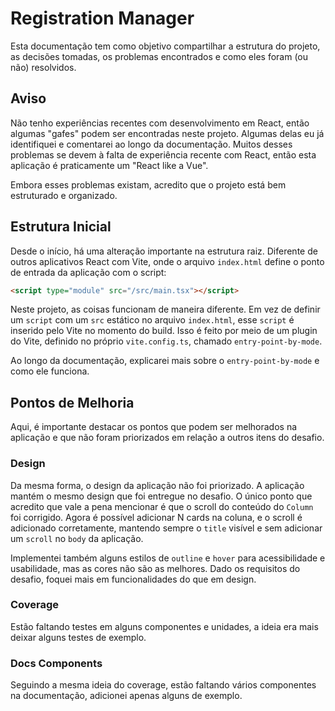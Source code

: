 # Registration Manager

Esta documentação tem como objetivo compartilhar a estrutura do projeto, as decisões tomadas, os problemas encontrados e como eles foram (ou não) resolvidos.

## Aviso

Não tenho experiências recentes com desenvolvimento em React, então algumas "gafes" podem ser encontradas neste projeto. Algumas delas eu já identifiquei e comentarei ao longo da documentação. Muitos desses problemas se devem à falta de experiência recente com React, então esta aplicação é praticamente um "React like a Vue".

Embora esses problemas existam, acredito que o projeto está bem estruturado e organizado.

## Estrutura Inicial

Desde o início, há uma alteração importante na estrutura raiz. Diferente de outros aplicativos React com Vite, onde o arquivo `index.html` define o ponto de entrada da aplicação com o script:

```html
<script type="module" src="/src/main.tsx"></script>
```

Neste projeto, as coisas funcionam de maneira diferente. Em vez de definir um `script` com um `src` estático no arquivo `index.html`, esse `script` é inserido pelo Vite no momento do build. Isso é feito por meio de um plugin do Vite, definido no próprio `vite.config.ts`, chamado `entry-point-by-mode`.

Ao longo da documentação, explicarei mais sobre o `entry-point-by-mode` e como ele funciona.

## Pontos de Melhoria

Aqui, é importante destacar os pontos que podem ser melhorados na aplicação e que não foram priorizados em relação a outros itens do desafio.

### Design

Da mesma forma, o design da aplicação não foi priorizado. A aplicação mantém o mesmo design que foi entregue no desafio. O único ponto que acredito que vale a pena mencionar é que o scroll do conteúdo do `Column` foi corrigido. Agora é possível adicionar N cards na coluna, e o scroll é adicionado corretamente, mantendo sempre o `title` visível e sem adicionar um `scroll` no `body` da aplicação.

Implementei também alguns estilos de `outline` e `hover` para acessibilidade e usabilidade, mas as cores não são as melhores. Dado os requisitos do desafio, foquei mais em funcionalidades do que em design.

### Coverage

Estão faltando testes em alguns componentes e unidades, a ideia era mais deixar alguns testes de exemplo.

### Docs Components

Seguindo a mesma ideia do coverage, estão faltando vários componentes na documentação, adicionei apenas alguns
de exemplo.
